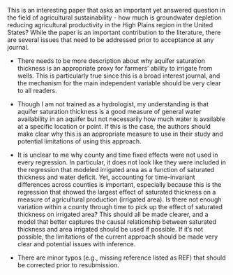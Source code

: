 \textcolor{blue}{We really appreciate your comments. Addressing them has made our paper significantly stronger. Please find our replies to your comments written in blue.}

This is an interesting paper that asks an important yet answered question in the field of agricultural sustainability - how much is groundwater depletion reducing agricultural productivity in the High Plains region in the United States? While the paper is an important contribution to the literature, there are several issues that need to be addressed prior to acceptance at any journal.

+ There needs to be more description about why aquifer saturation thickness is an appropriate proxy for farmers' ability to irrigate from wells. This is particularly true since this is a broad interest journal, and the mechanism for the main independent variable should be very clear to all readers.

\textcolor{blue}{Tim?}

+ Though I am not trained as a hydrologist, my understanding is that aquifer saturation thickness is a good measure of general water availability in an aquifer but not necessarily how much water is available at a specific location or point. If this is the case, the authors should make clear why this is an appropriate measure to use in their study and potential limitations of using this approach.

\textcolor{blue}{Tim? this is realted to one of the reviewer1's comments}

+ It is unclear to me why county and time fixed effects were not used in every regression. In particular, it does not look like they were included in the regression that modeled irrigated area as a function of saturated thickness and water deficit. Yet, accounting for time-invariant differences across counties is important, especially because this is the regression that showed the largest effect of saturated thickness on a measure of agricultural production (irrigated area). Is there not enough variation within a county through time to pick up the effect of saturated thickness on irrigated area? This should all be made clearer, and a model that better captures the causal relationship between saturated thickness and area irrigated should be used if possible. If it's not possible, the limitations of the current approach should be made very clear and potential issues with inference. 

\textcolor{blue}{}

+ There are minor typos (e.g., missing reference listed as REF) that should be corrected prior to resubmission.

\textcolor{blue}{}
